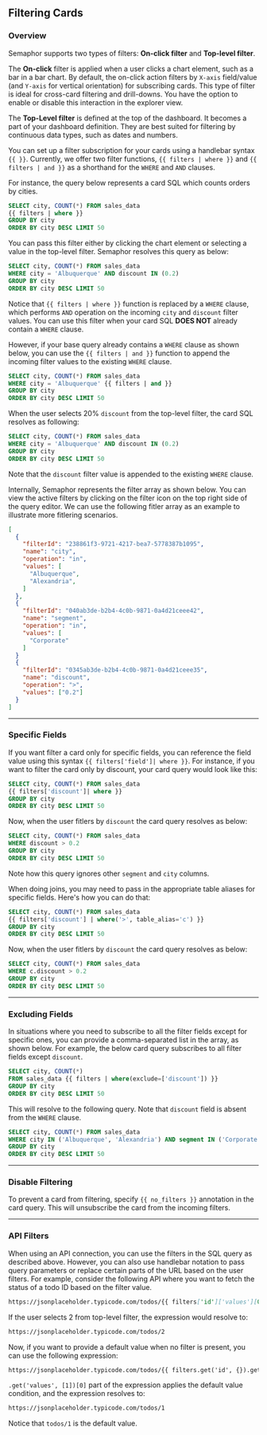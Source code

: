 ## Filtering Cards

### Overview

Semaphor supports two types of filters: **On-click filter** and **Top-level filter**.

The **On-click** filter is applied when a user clicks a chart element, such as a bar in a bar chart. By default, the on-click action filters by `X-axis` field/value (and `Y-axis` for vertical orientation) for subscribing cards. This type of filter is ideal for cross-card filtering and drill-downs. You have the option to enable or disable this interaction in the explorer view.

The **Top-Level filter** is defined at the top of the dashboard. It becomes a part of your dashboard definition. They are best suited for filtering by continuous data types, such as dates and numbers.

You can set up a filter subscription for your cards using a handlebar syntax `{{ }}`. Currently, we offer two filter functions, `{{ filters | where }}` and `{{ filters | and }}` as a shorthand for the `WHERE` and `AND` clauses.

For instance, the query below represents a card SQL which counts orders by cities.

```sql {2} filename="Card SQL"
SELECT city, COUNT(*) FROM sales_data
{{ filters | where }}
GROUP BY city
ORDER BY city DESC LIMIT 50

```

You can pass this filter either by clicking the chart element or selecting a value in the top-level filter. Semaphor resolves this query as below:

```sql {2} filename="Resolved Query"
SELECT city, COUNT(*) FROM sales_data
WHERE city = 'Albuquerque' AND discount IN (0.2)
GROUP BY city
ORDER BY city DESC LIMIT 50
```

Notice that `{{ filters | where }}` function is replaced by a `WHERE` clause, which performs `AND` operation on the incoming `city` and `discount` filter values. You can use this filter when your card SQL **DOES NOT** already contain a `WHERE` clause.

However, if your base query already contains a `WHERE` clause as shown below, you can use the `{{ filters | and }}` function to append the incoming filter values to the existing `WHERE` clause.

```sql {2} filename="Card SQL"
SELECT city, COUNT(*) FROM sales_data
WHERE city = 'Albuquerque' {{ filters | and }}
GROUP BY city
ORDER BY city DESC LIMIT 50

```

When the user selects 20% `discount` from the top-level filter, the card SQL resolves as following:

```sql {2} filename="Resolved Query"
SELECT city, COUNT(*) FROM sales_data
WHERE city = 'Albuquerque' AND discount IN (0.2)
GROUP BY city
ORDER BY city DESC LIMIT 50

```

Note that the `discount` filter value is appended to the existing `WHERE` clause.

Internally, Semaphor represents the filter array as shown below. You can view the active filters by clicking on the filter icon on the top right side of the query editor. We can use the following fitler array as an example to illustrate more fitlering scenarios.

```json
[
  {
    "filterId": "238861f3-9721-4217-bea7-5778387b1095",
    "name": "city",
    "operation": "in",
    "values": [
      "Albuquerque",
      "Alexandria",
    ]
  },
  {
    "filterId": "040ab3de-b2b4-4c0b-9871-0a4d21ceee42",
    "name": "segment",
    "operation": "in",
    "values": [
      "Corporate"
    ]
  }
  {
    "filterId": "0345ab3de-b2b4-4c0b-9871-0a4d21ceee35",
    "name": "discount",
    "operation": ">",
    "values": ["0.2"]
  }
]
```

---

### Specific Fields

If you want filter a card only for specific fields, you can reference the field value using this syntax `{{ filters['field']| where }}`. For instance, if you want to filter the card only by discount, your card query would look like this:

```sql {2} filename="Card SQL"
SELECT city, COUNT(*) FROM sales_data
{{ filters['discount']| where }}
GROUP BY city
ORDER BY city DESC LIMIT 50

```

Now, when the user fitlers by `discount` the card query resolves as below:

```sql {2} filename="Resolved Query"
SELECT city, COUNT(*) FROM sales_data
WHERE discount > 0.2
GROUP BY city
ORDER BY city DESC LIMIT 50

```

Note how this query ignores other `segment` and `city` columns.

When doing joins, you may need to pass in the appropriate table aliases for specific fields. Here's how you can do that:

```sql {2} filename="Card SQL"
SELECT city, COUNT(*) FROM sales_data
{{ filters['discount'] | where('>', table_alias='c') }}
GROUP BY city
ORDER BY city DESC LIMIT 50
```

Now, when the user fitlers by `discount` the card query resolves as below:

```sql {2} filename="Resolved Query"
SELECT city, COUNT(*) FROM sales_data
WHERE c.discount > 0.2
GROUP BY city
ORDER BY city DESC LIMIT 50
```

---

### Excluding Fields

In situations where you need to subscribe to all the filter fields except for specific ones, you can provide a comma-separated list in the array, as shown below. For example, the below card query subscribes to all filter fields except `discount`.

```sql {2} filename="Card SQL"
SELECT city, COUNT(*)
FROM sales_data {{ filters | where(exclude=['discount']) }}
GROUP BY city
ORDER BY city DESC LIMIT 50
```

This will resolve to the following query. Note that `discount` field is absent from the `WHERE` clause.

```sql {2} filename="Resolved Query"
SELECT city, COUNT(*) FROM sales_data
WHERE city IN ('Albuquerque', 'Alexandria') AND segment IN ('Corporate')
GROUP BY city
ORDER BY city DESC LIMIT 50
```

---

### Disable Filtering

To prevent a card from filtering, specify `{{ no_filters }}` annotation in the card query. This will unsubscribe the card from the incoming filters.

---

### API Filters

When using an API connection, you can use the filters in the SQL query as described above. However, you can also use handlebar notation to pass query parameters or replace certain parts of the URL based on the user filters. For example, consider the following API where you want to fetch the status of a todo ID based on the filter value.

```markdown filename="API Connection"
https://jsonplaceholder.typicode.com/todos/{{ filters['id']['values'][0] }}
```

If the user selects 2 from top-level filter, the expression would resolve to:

```markdown filename="Filtered API"
https://jsonplaceholder.typicode.com/todos/2
```

Now, if you want to provide a default value when no filter is present, you can use the following expression:

```markdown filename="API Connection"
https://jsonplaceholder.typicode.com/todos/{{ filters.get('id', {}).get('values', [1])[0] }}
```

`.get('values', [1])[0]` part of the expression applies the default value condition, and the expression resolves to:

```markdown filename="Filtered API"
https://jsonplaceholder.typicode.com/todos/1
```

Notice that `todos/1` is the default value.
